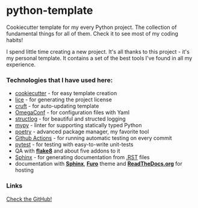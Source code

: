 <script lang="ts">import Icon from '@iconify/svelte';</script>

# python-template

Cookiecutter template for my every Python project. The collection of fundamental things for all of them. Check it to see most of my coding habits!

I spend little time creating a new project. It's all thanks to this project - it's my personal template. It contains a set of the best tools I've found in all my experience.

### Technologies that I have used here:

- [cookiecutter](https://github.com/cookiecutter/cookiecutter#readme) - for easy template creation
- [lice](https://pypi.org/project/lice/) - for generating the project license
- [cruft](https://cruft.github.io/cruft/) - for auto-updating template
- [OmegaConf](https://omegaconf.readthedocs.io/) - for configuration files with Yaml
- [structlog](https://structlog.org) - for beautiful and structed logging
- [mypy](https://www.mypy-lang.org/) - linter for supporting statically typed Python
- [poetry](https://python-poetry.org/) - advanced package manager, my favorite tool
- [Github Actions](https://github.com/features/actions) - for running automatic testing on every commit
- [pytest](https://pytest.org/) - for testing with easy-to-write unit-tests
- QA with **[flake8](https://flake8.pycqa.org/)** and about five addons to it
- [Sphinx](https://python-poetry.org/) - for generating documentation from [.RST](https://en.wikipedia.org/wiki/ReStructuredText) files
- documentation with **[Sphinx](https://pypi.org/project/Sphinx/)**, **[Furo](https://pypi.org/project/furo/)** theme and **[ReadTheDocs.org](https://readthedocs.org)** for hosting

### Links

<a href="https://s.perchun.it/python-template/github" class="btn variant-filled">
	<Icon icon="mdi:github" />
	Check the GitHub!
</a>
